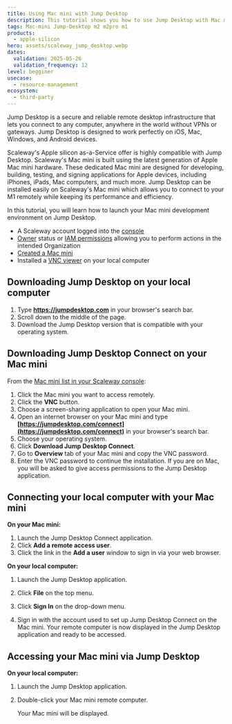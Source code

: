 ```yaml
---
title: Using Mac mini with Jump Desktop
description: This tutorial shows you how to use Jump Desktop with Mac mini
tags: Mac-mini Jump-Desktop m2 m2pro m1
products:
  - apple-silicon
hero: assets/scaleway_jump_desktop.webp
dates:
  validation: 2025-05-26
  validation_frequency: 12
level: begginer
usecase:
  - resource-management
ecosystem:
  - third-party
---
```



Jump Desktop is a secure and reliable remote desktop infrastructure that lets you connect to any computer, anywhere in the world without VPNs or gateways. Jump Desktop is designed to work perfectly on iOS, Mac, Windows, and Android devices.

Scaleway's Apple silicon as-a-Service offer is highly compatible with Jump Desktop. Scaleway's Mac mini is built using the latest generation of Apple Mac mini hardware. These dedicated Mac mini are designed for developing, building, testing, and signing applications for Apple devices, including iPhones, iPads, Mac computers, and much more. Jump Desktop can be installed easily on Scaleway's Mac mini which allows you to connect to your M1 remotely while keeping its performance and efficiency.

In this tutorial, you will learn how to launch your Mac mini development environment on Jump Desktop.

<Requirements />

- A Scaleway account logged into the [console](https://console.scaleway.com)
- [Owner](/iam/concepts/#owner) status or [IAM permissions](/iam/concepts/#permission) allowing you to perform actions in the intended Organization
- [Created a Mac mini](/apple-silicon/how-to/create-mac-mini/)
- Installed a [VNC viewer](https://www.tightvnc.com/) on your local computer

## Downloading Jump Desktop on your local computer

1. Type **https://jumpdesktop.com** in your browser's search bar.
2. Scroll down to the middle of the page.
3. Download the Jump Desktop version that is compatible with your operating system.

## Downloading Jump Desktop Connect on your Mac mini

From the [Mac mini list in your Scaleway console](https://console.scaleway.com/asaas/servers):

1. Click the Mac mini you want to access remotely.
2. Click the **VNC** button.
3. Choose a screen-sharing application to open your Mac mini.
4. Open an internet browser on your Mac mini and type **[https://jumpdesktop.com/connect](https://jumpdesktop.com/connect)** in your browser's search bar.
5. Choose your operating system.
6. Click **Download Jump Desktop Connect**.
7. Go to **Overview** tab of your Mac mini and copy the VNC password.
8. Enter the VNC password to continue the installation.
    <Message type="note">
      If you are on Mac, you will be asked to give access permissions to the Jump Desktop application.
    </Message>

## Connecting your local computer with your Mac mini

**On your Mac mini:**

1. Launch the Jump Desktop Connect application.
2. Click **Add a remote access user**.
3. Click the link in the **Add a user** window to sign in via your web browser.

**On your local computer:**

1. Launch the Jump Desktop application.
2. Click **File** on the top menu.
3. Click **Sign In** on the drop-down menu.
4. Sign in with the account used to set up Jump Desktop Connect on the Mac mini.
    <Message type="note">
    Your remote computer is now displayed in the Jump Desktop application and ready to be accessed.

    </Message>

## Accessing your Mac mini via Jump Desktop

**On your local computer:**

1. Launch the Jump Desktop application.
2. Double-click your Mac mini remote computer.

    Your Mac mini will be displayed.

<ClickableBanner
  productLogo="generic"
  title="Remotely access your machines with Jump Desktop on Scaleway."
  url="https://account.scaleway.com/register"
  label="Create your account"
/>